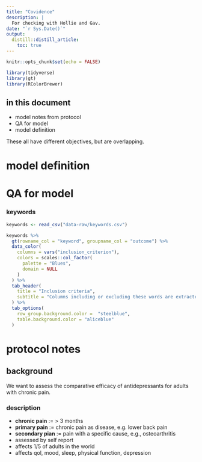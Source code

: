 ```yaml
---
title: "Covidence"
description: |
  For checking with Hollie and Gav.
date: "`r Sys.Date()`"
output: 
  distill::distill_article:
    toc: true
---
```


```r
knitr::opts_chunk$set(echo = FALSE)
```

```r
library(tidyverse)
library(gt)
library(RColorBrewer)

```

## in this document

- model notes from protocol
- QA for model
- model definition

These all have different objectives, but are overlapping. 

# model definition

# QA for model


### keywords

```r
keywords <- read_csv("data-raw/keywords.csv")

```

```r
keywords %>% 
  gt(rowname_col = "keyword", groupname_col = "outcome") %>% 
  data_color(
    columns = vars("inclusion_criterion"),
    colors = scales::col_factor(
      palette = "Blues",
      domain = NULL
    )
  ) %>% 
  tab_header(
    title = "Inclusion criteria",
    subtitle = "Columns including or excluding these words are extracted from the Covid export"
  ) %>% 
  tab_options(
    row_group.background.color =  "steelblue",
    table.background.color = "aliceblue"
  )

```



# protocol notes

## background

We want to assess the comparative efficacy of antidepressants for adults with chronic pain. 

### description

- **chronic pain** := > 3 months
- **primary pain** := chronic pain as disease, e.g. lower back pain
- **secondary pian** := pain with a specific cause, e.g., osteoarthritis
- assessed by self report
- affects 1/5 of adults in the world
- affects qol, mood, sleep, physical function, depression



